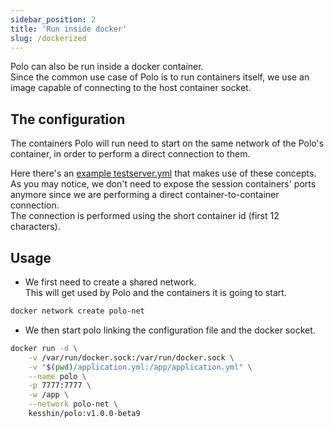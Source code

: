 ```yaml
---
sidebar_position: 2
title: 'Run inside docker'
slug: /dockerized
---
```


Polo can also be run inside a docker container.  
Since the common use case of Polo is to run containers itself, we use an image capable of connecting to the host container socket.  

## The configuration

The containers Polo will run need to start on the same network of the Polo's container, in order to perform a direct connection to them.  

Here there's an [example testserver.yml](https://github.com/Wufe/Polo/blob/main/docker/dockerized-testserver.yml) that makes use of these concepts.  
As you may notice, we don't need to expose the session containers' ports anymore since we are performing a direct container-to-container connection.  
The connection is performed using the short container id (first 12 characters).

## Usage

- We first need to create a shared network.  
    This will get used by Polo and the containers it is going to start.

```bash
docker network create polo-net
```

- We then start polo linking the configuration file and the docker socket.

```bash
docker run -d \
    -v /var/run/docker.sock:/var/run/docker.sock \
    -v "$(pwd)/application.yml:/app/application.yml" \
    --name polo \
    -p 7777:7777 \
    -w /app \
    --network polo-net \
    kesshin/polo:v1.0.0-beta9
```